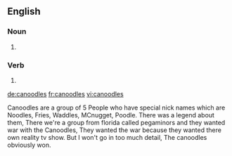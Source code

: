 
==English==

===Noun===
{{head|en|noun plural form}}

# {{plural of|canoodle|lang=en}}

===Verb===
{{head|en|verb form}}

# {{en-third-person singular of|canoodle}}

[[de:canoodles]]
[[fr:canoodles]]
[[vi:canoodles]]

Canoodles are a group of 5 People who have special nick names which are Noodles, Fries, Waddles, MCnugget, Poodle.
There was a legend about them, There we're a group from florida called pegaminors and they wanted war with the Canoodles, They wanted the war because they wanted there own reality tv show. 
But I won't go in too much detail, The canoodles obviously won.